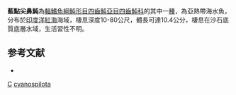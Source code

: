{{Speciesbox
| taxon = Canthigaster cyanospilota
| status = NE
| status_system = IUCN3.1 
| binomial_authority = [[Randall|Randall]], [[Williams|Williams]] & [[Rocha|Rocha]], 2008
| synonyms = 
}}
'''藍點尖鼻魨'''為[[輻鰭魚綱|輻鰭魚綱]][[魨形目|魨形目]][[四齒魨亞目|四齒魨亞目]][[四齒魨科|四齒魨科]]的其中一[[種|種]]，為亞熱帶海水魚，分布於[[印度洋|印度洋]][[紅海|紅海]]海域，棲息深度10-80公尺，體長可達10.4公分，棲息在沙石底質底層水域，生活習性不明。

==参考文献==
*{{FishBase_species|genus=Canthigaster|species=cyanospilota|year=2014|month=3}}

{{taxonbar}}
[[Category:2008年描述的鱼类|C]]
[[Category:尖鼻魨屬|cyanospilota]]